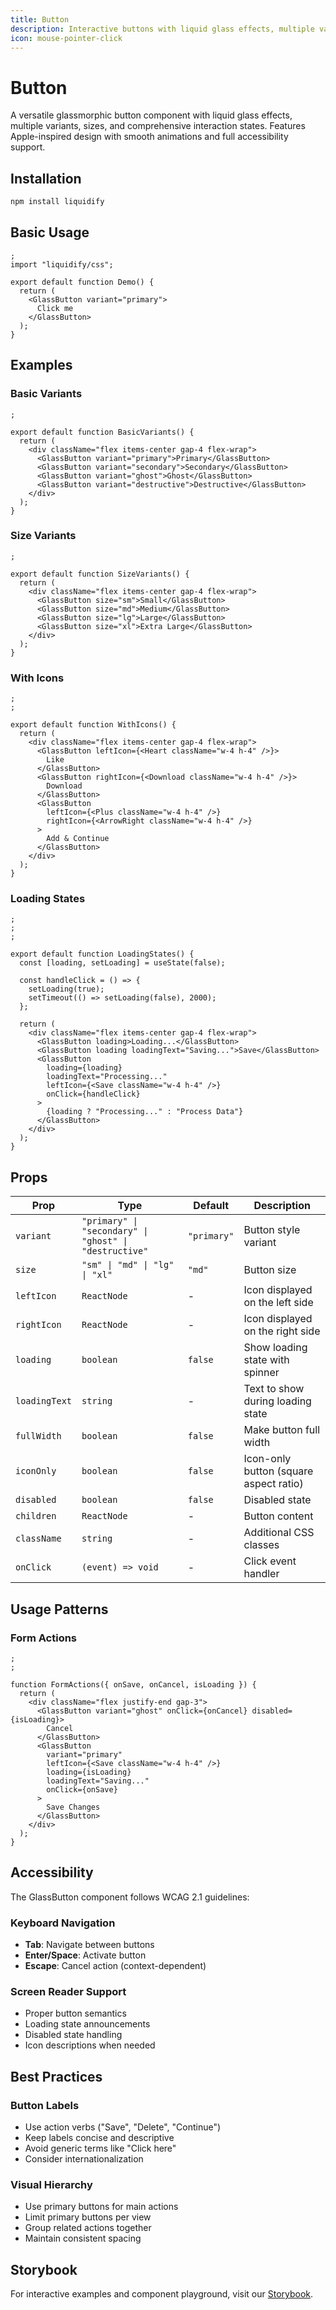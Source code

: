 ```yaml
---
title: Button
description: Interactive buttons with liquid glass effects, multiple variants, and comprehensive accessibility.
icon: mouse-pointer-click
---
```

# Button

A versatile glassmorphic button component with liquid glass effects, multiple variants, sizes, and comprehensive interaction states. Features Apple-inspired design with smooth animations and full accessibility support.

## Installation

```bash
npm install liquidify
```

## Basic Usage

```tsx
;
import "liquidify/css";

export default function Demo() {
  return (
    <GlassButton variant="primary">
      Click me
    </GlassButton>
  );
}
```

## Examples

### Basic Variants

```tsx
;

export default function BasicVariants() {
  return (
    <div className="flex items-center gap-4 flex-wrap">
      <GlassButton variant="primary">Primary</GlassButton>
      <GlassButton variant="secondary">Secondary</GlassButton>
      <GlassButton variant="ghost">Ghost</GlassButton>
      <GlassButton variant="destructive">Destructive</GlassButton>
    </div>
  );
}
```

### Size Variants

```tsx
;

export default function SizeVariants() {
  return (
    <div className="flex items-center gap-4 flex-wrap">
      <GlassButton size="sm">Small</GlassButton>
      <GlassButton size="md">Medium</GlassButton>
      <GlassButton size="lg">Large</GlassButton>
      <GlassButton size="xl">Extra Large</GlassButton>
    </div>
  );
}
```

### With Icons

```tsx
;
;

export default function WithIcons() {
  return (
    <div className="flex items-center gap-4 flex-wrap">
      <GlassButton leftIcon={<Heart className="w-4 h-4" />}>
        Like
      </GlassButton>
      <GlassButton rightIcon={<Download className="w-4 h-4" />}>
        Download
      </GlassButton>
      <GlassButton
        leftIcon={<Plus className="w-4 h-4" />}
        rightIcon={<ArrowRight className="w-4 h-4" />}
      >
        Add & Continue
      </GlassButton>
    </div>
  );
}
```

### Loading States

```tsx
;
;
;

export default function LoadingStates() {
  const [loading, setLoading] = useState(false);

  const handleClick = () => {
    setLoading(true);
    setTimeout(() => setLoading(false), 2000);
  };

  return (
    <div className="flex items-center gap-4 flex-wrap">
      <GlassButton loading>Loading...</GlassButton>
      <GlassButton loading loadingText="Saving...">Save</GlassButton>
      <GlassButton
        loading={loading}
        loadingText="Processing..."
        leftIcon={<Save className="w-4 h-4" />}
        onClick={handleClick}
      >
        {loading ? "Processing..." : "Process Data"}
      </GlassButton>
    </div>
  );
}
```

## Props

| Prop          | Type                                                   | Default     | Description                            |
| ------------- | ------------------------------------------------------ | ----------- | -------------------------------------- |
| `variant`     | `"primary" \| "secondary" \| "ghost" \| "destructive"` | `"primary"` | Button style variant                   |
| `size`        | `"sm" \| "md" \| "lg" \| "xl"`                         | `"md"`      | Button size                            |
| `leftIcon`    | `ReactNode`                                            | -           | Icon displayed on the left side        |
| `rightIcon`   | `ReactNode`                                            | -           | Icon displayed on the right side       |
| `loading`     | `boolean`                                              | `false`     | Show loading state with spinner        |
| `loadingText` | `string`                                               | -           | Text to show during loading state      |
| `fullWidth`   | `boolean`                                              | `false`     | Make button full width                 |
| `iconOnly`    | `boolean`                                              | `false`     | Icon-only button (square aspect ratio) |
| `disabled`    | `boolean`                                              | `false`     | Disabled state                         |
| `children`    | `ReactNode`                                            | -           | Button content                         |
| `className`   | `string`                                               | -           | Additional CSS classes                 |
| `onClick`     | `(event) => void`                                      | -           | Click event handler                    |

## Usage Patterns

### Form Actions

```tsx
;
;

function FormActions({ onSave, onCancel, isLoading }) {
  return (
    <div className="flex justify-end gap-3">
      <GlassButton variant="ghost" onClick={onCancel} disabled={isLoading}>
        Cancel
      </GlassButton>
      <GlassButton
        variant="primary"
        leftIcon={<Save className="w-4 h-4" />}
        loading={isLoading}
        loadingText="Saving..."
        onClick={onSave}
      >
        Save Changes
      </GlassButton>
    </div>
  );
}
```

## Accessibility

The GlassButton component follows WCAG 2.1 guidelines:

### Keyboard Navigation

- **Tab**: Navigate between buttons
- **Enter/Space**: Activate button
- **Escape**: Cancel action (context-dependent)

### Screen Reader Support

- Proper button semantics
- Loading state announcements
- Disabled state handling
- Icon descriptions when needed

## Best Practices

### Button Labels

- Use action verbs ("Save", "Delete", "Continue")
- Keep labels concise and descriptive
- Avoid generic terms like "Click here"
- Consider internationalization

### Visual Hierarchy

- Use primary buttons for main actions
- Limit primary buttons per view
- Group related actions together
- Maintain consistent spacing

## Storybook

For interactive examples and component playground, visit our [Storybook](https://liquidify-storybook.vercel.app/?path=/docs/components-button--docs).

